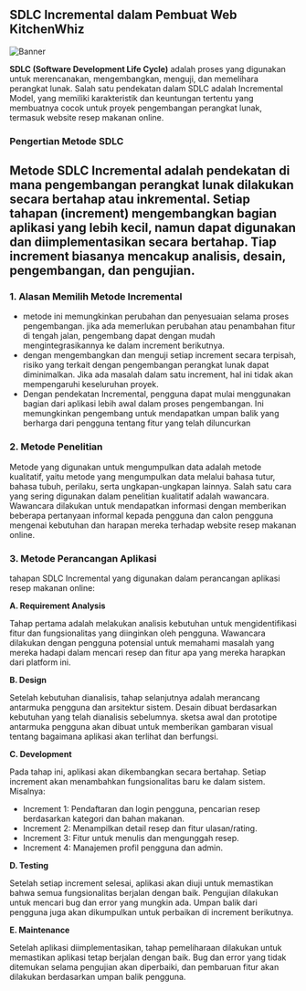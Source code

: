 ## SDLC Incremental dalam Pembuat Web KitchenWhiz

![Banner](/images/incremental.png)

**SDLC (Software Development Life Cycle)** adalah proses yang digunakan untuk merencanakan, mengembangkan, menguji, dan memelihara perangkat lunak. Salah satu pendekatan dalam SDLC adalah Incremental Model, yang memiliki karakteristik dan keuntungan tertentu yang membuatnya cocok untuk proyek pengembangan perangkat lunak, termasuk website resep makanan online.

### Pengertian Metode SDLC

## Metode SDLC Incremental adalah pendekatan di mana pengembangan perangkat lunak dilakukan secara bertahap atau inkremental. Setiap tahapan (increment) mengembangkan bagian aplikasi yang lebih kecil, namun dapat digunakan dan diimplementasikan secara bertahap. Tiap increment biasanya mencakup analisis, desain, pengembangan, dan pengujian.

### 1. Alasan Memilih Metode Incremental

- metode ini memungkinkan perubahan dan penyesuaian selama proses pengembangan. jika ada memerlukan perubahan atau penambahan fitur di tengah jalan, pengembang dapat dengan mudah mengintegrasikannya ke dalam increment berikutnya.
- dengan mengembangkan dan menguji setiap increment secara terpisah, risiko yang terkait dengan pengembangan perangkat lunak dapat diminimalkan. Jika ada masalah dalam satu increment, hal ini tidak akan mempengaruhi keseluruhan proyek.
- Dengan pendekatan Incremental, pengguna dapat mulai menggunakan bagian dari aplikasi lebih awal dalam proses pengembangan. Ini memungkinkan pengembang untuk mendapatkan umpan balik yang berharga dari pengguna tentang fitur yang telah diluncurkan

### 2. Metode Penelitian

Metode yang digunakan untuk mengumpulkan data adalah metode kualitatif, yaitu metode yang mengumpulkan data melalui bahasa tutur, bahasa tubuh, perilaku, serta ungkapan-ungkapan lainnya. Salah satu cara yang sering digunakan dalam penelitian kualitatif adalah wawancara. Wawancara dilakukan untuk mendapatkan informasi dengan memberikan beberapa pertanyaan informal kepada pengguna dan calon pengguna mengenai kebutuhan dan harapan mereka terhadap website resep makanan online.

### 3. Metode Perancangan Aplikasi

tahapan SDLC Incremental yang digunakan dalam perancangan aplikasi resep makanan online:

**A. Requirement Analysis**

Tahap pertama adalah melakukan analisis kebutuhan untuk mengidentifikasi fitur dan fungsionalitas yang diinginkan oleh pengguna. Wawancara dilakukan dengan pengguna potensial untuk memahami masalah yang mereka hadapi dalam mencari resep dan fitur apa yang mereka harapkan dari platform ini.

**B. Design**

Setelah kebutuhan dianalisis, tahap selanjutnya adalah merancang antarmuka pengguna dan arsitektur sistem. Desain dibuat berdasarkan kebutuhan yang telah dianalisis sebelumnya. sketsa awal dan prototipe antarmuka pengguna akan dibuat untuk memberikan gambaran visual tentang bagaimana aplikasi akan terlihat dan berfungsi.

**C. Development**

Pada tahap ini, aplikasi akan dikembangkan secara bertahap. Setiap increment akan menambahkan fungsionalitas baru ke dalam sistem. Misalnya:

- Increment 1: Pendaftaran dan login pengguna, pencarian resep berdasarkan kategori dan bahan makanan.
- Increment 2: Menampilkan detail resep dan fitur ulasan/rating.
- Increment 3: Fitur untuk menulis dan mengunggah resep.
- Increment 4: Manajemen profil pengguna dan admin.

**D. Testing**

Setelah setiap increment selesai, aplikasi akan diuji untuk memastikan bahwa semua fungsionalitas berjalan dengan baik. Pengujian dilakukan untuk mencari bug dan error yang mungkin ada. Umpan balik dari pengguna juga akan dikumpulkan untuk perbaikan di increment berikutnya.

**E. Maintenance**

Setelah aplikasi diimplementasikan, tahap pemeliharaan dilakukan untuk memastikan aplikasi tetap berjalan dengan baik. Bug dan error yang tidak ditemukan selama pengujian akan diperbaiki, dan pembaruan fitur akan dilakukan berdasarkan umpan balik pengguna.